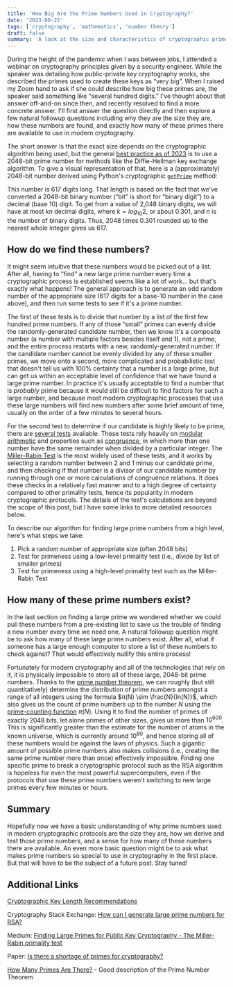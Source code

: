 ```yaml
---
title: 'How Big Are the Prime Numbers Used in Cryptography?'
date: '2023-08-22'
tags: ['cryptography', 'mathematics', 'number theory']
draft: false
summary: 'A look at the size and characteristics of cryptographic primes'
---
```


During the height of the pandemic when I was between jobs, I attended a webinar on cryptography principles given by a security engineer. While the speaker was detailing how public-private key cryptography works, she described the primes used to create these keys as “very big”. When I raised my Zoom hand to ask if she could describe how big these primes are, the speaker said something like “several hundred digits.” I've thought about that answer off-and-on since then, and recently resolved to find a more concrete answer. I'll first answer the question directly and then explore a few natural followup questions including why they are the size they are, how these numbers are found, and exactly how many of these primes there are available to use in modern cryptography.

The short answer is that the exact size depends on the cryptographic algorithm being used, but the general [best practice as of 2023](https://weakdh.org/) is to use a 2048-bit prime number for methods like the Diffie-Hellman key exchange algorithm. To give a visual representation of that, here is a (approximately) 2048-bit number derived using Python's cryptographic [`getPrime`](https://pycryptodome.readthedocs.io/en/latest/src/util/util.html#Crypto.Util.number.getPrime) method:

<LargePrime />

This number is 617 digits long. That length is based on the fact that we've converted a 2048-bit binary number (“bit” is short for “binary digit”) to a decimal (base 10) digit. To get from a value of 2,048 binary digits, we will have at most $kn$ decimal digits, where $k = log_{10} 2$, or about 0.301, and $n$ is the number of binary digits. Thus, 2048 times 0.301 rounded up to the nearest whole integer gives us 617.

## How do we find these numbers?

It might seem intuitive that these numbers would be picked out of a list. After all, having to “find” a new large prime number every time a cryptographic process is established seems like a lot of work… but that's exactly what happens! The general approach is to generate an odd random number of the appropriate size (617 digits for a base-10 number in the case above), and then run some tests to see if it's a prime number.

The first of these tests is to divide that number by a list of the first few hundred prime numbers. If any of those “small” primes can evenly divide the randomly-generated candidate number, then we know it's a composite number (a number with multiple factors besides itself and 1), not a prime, and the entire process restarts with a new, randomly-generated number. If the candidate number cannot be evenly divided by any of these smaller primes, we move onto a second, more complicated and probabilistic test that doesn't tell us with 100% certainty that a number is a large prime, but can get us within an acceptable level of confidence that we have found a large prime number. In practice it's usually acceptable to find a number that is _probably_ prime because it would still be difficult to find factors for such a large number, and because most modern cryptographic processes that use these large numbers will find new numbers after some brief amount of time, usually on the order of a few minutes to several hours.

For the second test to determine if our candidate is highly likely to be prime, there are [several tests](https://en.wikipedia.org/wiki/List_of_number_theory_topics#Primality_tests) available. These tests rely heavily on [modular arithmetic](https://en.wikipedia.org/wiki/Modular_arithmetic) and properties such as [congruence](https://en.wikipedia.org/wiki/Congruence_relation), in which more than one number have the same remainder when divided by a particular integer. The [Miller-Rabin Test](https://en.wikipedia.org/wiki/Miller%E2%80%93Rabin_primality_test) is the most widely used of these tests, and it works by selecting a random number between 2 and 1 minus our candidate prime, and then checking if that number is a divisor of our candidate number by running through one or more calculations of congruence relations. It does these checks in a relatively fast manner and to a high degree of certainty compared to other primality tests, hence its popularity in modern cryptographic protocols. The details of the test's calculations are beyond the scope of this post, but I have some links to more detailed resources below.

To describe our algorithm for finding large prime numbers from a high level, here's what steps we take:

1. Pick a random number of appropriate size (often 2048 bits)
2. Test for primeness using a low-level primality test (i.e., divide by list of smaller primes)
3. Test for primeness using a high-level primality test such as the Miller-Rabin Test

## How many of these prime numbers exist?

In the last section on finding a large prime we wondered whether we could pull these numbers from a pre-existing list to save us the trouble of finding a new number every time we need one. A natural followup question might be to ask how many of these large prime numbers exist. After all, what if someone has a large enough computer to store a list of these numbers to check against? That would effectively nullify this entire process!

Fortunately for modern cryptography and all of the technologies that rely on it, it is physically impossible to store all of these large, 2048-bit prime numbers. Thanks to the [prime number theorem](https://en.wikipedia.org/wiki/Prime_number_theorem), we can roughly (but still quantitatively) determine the distribution of prime numbers amongst a range of all integers using the formula $π(N) \sim \frac{N}{ln(N)}$, which also gives us the count of prime numbers up to the number $N$ using the [prime-counting function](https://en.wikipedia.org/wiki/Prime-counting_function) $π(N)$. Using it to find the number of primes of exactly 2048 bits, let alone primes of other sizes, gives us more than $10^{600}$. This is significantly greater than the estimate for the number of atoms in the known universe, which is currently around $10^{80}$, and hence storing all of these numbers would be against the laws of physics. Such a gigantic amount of possible prime numbers also makes collisions (i.e., creating the same prime number more than once) effectively impossible. Finding one specific prime to break a cryptographic protocol such as the RSA algorithm is hopeless for even the most powerful supercomputers, even if the protocols that use these prime numbers weren't switching to new large primes every few minutes or hours.

## Summary

Hopefully now we have a basic understanding of why prime numbers used in modern cryptographic protocols are the size they are, how we derive and test those prime numbers, and a sense for how many of these numbers there are available. An even more basic question might be to ask what makes prime numbers so special to use in cryptography in the first place. But that will have to be the subject of a future post. Stay tuned!

## Additional Links

[Cryptographic Key Length Recommendations](https://www.keylength.com/)

Cryptography Stack Exchange: [How can I generate large prime numbers for RSA?](https://crypto.stackexchange.com/questions/71/how-can-i-generate-large-prime-numbers-for-rsa)

Medium: [Finding Large Primes for Public Key Cryptography - The Miller-Rabin primality test](https://ghenshaw-work.medium.com/finding-large-primes-for-public-key-cryptography-9c5a5c0d32c4)

Paper: [Is there a shortage of primes for cryptography?](https://homes.cerias.purdue.edu/~ssw/shortage.pdf)

[How Many Primes Are There?](https://t5k.org/howmany.html) - Good description of the Prime Number Theorem
